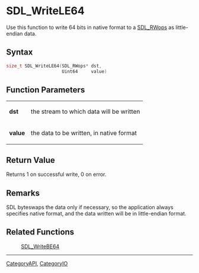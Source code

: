 
= SDL_WriteLE64 =
Use this function to write 64 bits in native format to a [[SDL_RWops]] as little-endian data.


== Syntax ==
<syntaxhighlight lang='c++'>
size_t SDL_WriteLE64(SDL_RWops* dst,
                     Uint64     value)
</syntaxhighlight>

== Function Parameters ==
{|
|'''dst'''
|the stream to which data will be written
|-
|'''value'''
|the data to be written, in native format
|}

== Return Value ==
Returns 1 on successful write, 0 on error.

== Remarks ==
SDL byteswaps the data only if necessary, so the application always specifies native format, and the data written will be in little-endian format.

== Related Functions ==
:[[SDL_WriteBE64]]

----
[[CategoryAPI]], [[CategoryIO]]

